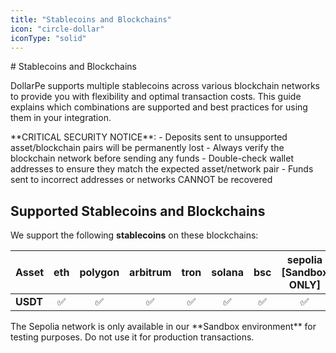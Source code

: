 ```yaml
---
title: "Stablecoins and Blockchains"
icon: "circle-dollar"
iconType: "solid"
---
```


<Highlight># Stablecoins and Blockchains</Highlight>

DollarPe supports multiple stablecoins across various blockchain networks to provide you with flexibility and optimal transaction costs. This guide explains which combinations are supported and best practices for using them in your integration.

<Warning>
  **CRITICAL SECURITY NOTICE**: 
  - Deposits sent to unsupported asset/blockchain pairs will be permanently lost 
  - Always verify the blockchain network before sending any funds 
  - Double-check wallet addresses to ensure they match the expected asset/network pair 
  - Funds sent to incorrect addresses or networks CANNOT be recovered
</Warning>

## Supported Stablecoins and Blockchains

We support the following **stablecoins** on these blockchains:

| Asset    | eth | polygon | arbitrum | tron | solana | bsc | sepolia [Sandbox ONLY] |
| :------- | :-: | :-----: | :------: | :--: | :----: | :-: | :-----------------------: |
| **USDT** | ✅  |   ✅    |    ✅    |  ✅  |   ✅   | ✅  |            ✅             |

<Note>
  The Sepolia network is only available in our **Sandbox environment** for testing
  purposes. Do not use it for production transactions.
</Note>
